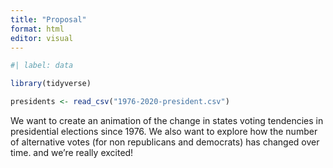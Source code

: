 ```yaml
---
title: "Proposal"
format: html
editor: visual
---
```


```r
#| label: data

library(tidyverse)

presidents <- read_csv("1976-2020-president.csv")

```

We want to create an animation of the change in states voting tendencies in presidential elections since 1976. We also want to explore how the number of alternative votes (for non republicans and democrats) has changed over time. and we're really excited!
